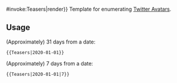 <includeonly>{{{{{subst|safesubst:}}}#invoke:Teasers|render}}</includeonly><noinclude>
Template for enumerating [[:Category:Twitter Avatars|Twitter Avatars]].
==Usage==
(Approximately) 31 days from a date:

<pre>{{Teasers|2020-01-01}}</pre>

{{Teasers|2020-01-01}}

(Approximately) 7 days from a date:

<pre>{{Teasers|2020-01-01|7}}</pre>

{{Teasers|2020-01-01|7}}
</noinclude>